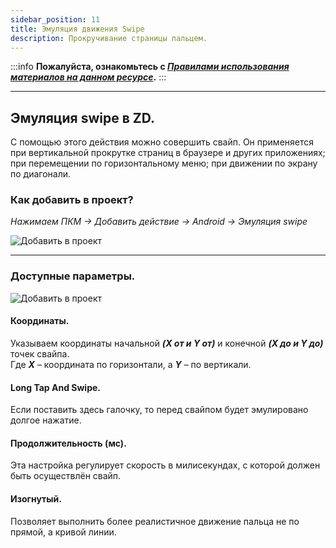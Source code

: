 ```yaml
---
sidebar_position: 11
title: Эмуляция движения Swipe 
description: Прокручивание страницы пальцем.
---
```

:::info **Пожалуйста, ознакомьтесь с [*Правилами использования материалов на данном ресурсе*](../../Disclaimer).**
:::
_______________________________________________
## Эмуляция swipe в ZD.   
С помощью этого действия можно совершить свайп. Он применяется при вертикальной прокрутке страниц в браузере и других приложениях; при перемещении по горизонтальному меню; при движении по экрану по диагонали.   
### Как добавить в проект?  
*Нажимаем ПКМ → Добавить действие → Android → Эмуляция swipe*  

![Добавить в проект](../assets/Keyboard_and_Swipe/Keyboard_and_Swipe_pic8.png) 
_______________________________________________ 
### Доступные параметры.  
![Добавить в проект](../assets/Keyboard_and_Swipe/Keyboard_and_Swipe_pic7.png) 
#### Координаты.  
Указываем координаты начальной ***(X от и Y от)*** и конечной ***(X до и Y до)*** точек свайпа.  
Где ***X*** – координата по горизонтали, а ***Y*** – по вертикали.  
#### Long Tap And Swipe.  
Если поставить здесь галочку, то перед свайпом будет эмулировано долгое нажатие.  
#### Продолжительность (мс).  
Эта настройка регулирует скорость в милисекундах, с которой должен быть осуществлён свайп.  
#### Изогнутый.  
Позволяет выполнить более реалистичное движение пальца не по прямой, а кривой линии.
